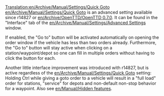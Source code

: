 [[Translation:en/Archive/Manual/Settings/Quick Goto]]
[[en/Archive/Manual/Settings/Quick Goto]] is an advanced setting available since r14827 or [[en/Archive/OpenTTD/OpenTTD 0.7.0]].
It can be found in the "Interface" tab of the [[en/Archive/Manual/Settings/Advanced Settings]] window.

If enabled, the "Go to" button will be activated automatically on opening the order window if the vehicle has less than two orders already. Furthermore, the "Go to" button will stay active when clicking on a station/waypoint/depot so one can fill in multiple orders without having to click the button for each.


Another little interface improvement was introduced with r14827, but is active regardless of the [[en/Archive/Manual/Settings/Quick Goto]] setting: Holding Ctrl while giving a goto order to a vehicle will result in a "full load" order for stations, "service" for depots and non-default non-stop behavior for a waypoint. Also see [[en/Manual/Hidden features]].